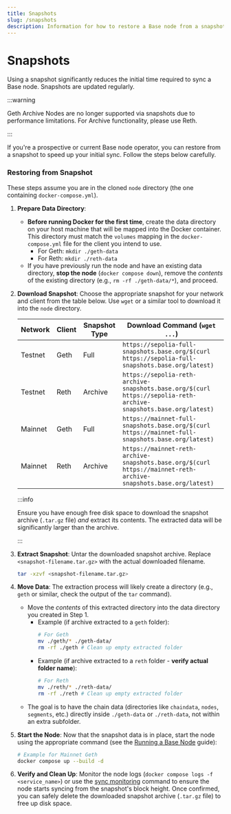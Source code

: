 ```yaml
---
title: Snapshots
slug: /snapshots
description: Information for how to restore a Base node from a snapshot
---
```


# Snapshots

Using a snapshot significantly reduces the initial time required to sync a Base node. Snapshots are updated regularly.

:::warning

Geth Archive Nodes are no longer supported via snapshots due to performance limitations. For Archive functionality, please use Reth.

:::

If you're a prospective or current Base node operator, you can restore from a snapshot to speed up your initial sync. Follow the steps below carefully.

### Restoring from Snapshot

These steps assume you are in the cloned `node` directory (the one containing `docker-compose.yml`).

1.  **Prepare Data Directory**:

    - **Before running Docker for the first time**, create the data directory on your host machine that will be mapped into the Docker container. This directory must match the `volumes` mapping in the `docker-compose.yml` file for the client you intend to use.
      - For Geth: `mkdir ./geth-data`
      - For Reth: `mkdir ./reth-data`
    - If you have previously run the node and have an existing data directory, **stop the node** (`docker compose down`), remove the _contents_ of the existing directory (e.g., `rm -rf ./geth-data/*`), and proceed.

2.  **Download Snapshot**: Choose the appropriate snapshot for your network and client from the table below. Use `wget` or a similar tool to download it into the `node` directory.

    | Network | Client | Snapshot Type | Download Command (`wget ...`)                                                                                    |
    | ------- | ------ | ------------- | ---------------------------------------------------------------------------------------------------------------- |
    | Testnet | Geth   | Full          | `https://sepolia-full-snapshots.base.org/$(curl https://sepolia-full-snapshots.base.org/latest)`                 |
    | Testnet | Reth   | Archive       | `https://sepolia-reth-archive-snapshots.base.org/$(curl https://sepolia-reth-archive-snapshots.base.org/latest)` |
    | Mainnet | Geth   | Full          | `https://mainnet-full-snapshots.base.org/$(curl https://mainnet-full-snapshots.base.org/latest)`                 |
    | Mainnet | Reth   | Archive       | `https://mainnet-reth-archive-snapshots.base.org/$(curl https://mainnet-reth-archive-snapshots.base.org/latest)` |

    :::info

    Ensure you have enough free disk space to download the snapshot archive (`.tar.gz` file) _and_ extract its contents. The extracted data will be significantly larger than the archive.

    :::

3.  **Extract Snapshot**: Untar the downloaded snapshot archive. Replace `<snapshot-filename.tar.gz>` with the actual downloaded filename.

    ```bash
    tar -xzvf <snapshot-filename.tar.gz>
    ```

4.  **Move Data**: The extraction process will likely create a directory (e.g., `geth` or similar, check the output of the `tar` command).

    - Move the _contents_ of this extracted directory into the data directory you created in Step 1.
      - Example (if archive extracted to a `geth` folder):
        ```bash
        # For Geth
        mv ./geth/* ./geth-data/
        rm -rf ./geth # Clean up empty extracted folder
        ```
      - Example (if archive extracted to a `reth` folder - **verify actual folder name**):
        ```bash
        # For Reth
        mv ./reth/* ./reth-data/
        rm -rf ./reth # Clean up empty extracted folder
        ```
    - The goal is to have the chain data (directories like `chaindata`, `nodes`, `segments`, etc.) directly inside `./geth-data` or `./reth-data`, not within an extra subfolder.

5.  **Start the Node**: Now that the snapshot data is in place, start the node using the appropriate command (see the [Running a Base Node](./run-a-base-node.mdx#setting-up-and-running-the-node) guide):

    ```bash
    # Example for Mainnet Geth
    docker compose up --build -d
    ```

6.  **Verify and Clean Up**: Monitor the node logs (`docker compose logs -f <service_name>`) or use the [sync monitoring](./run-a-base-node.mdx#monitoring-sync-progress) command to ensure the node starts syncing from the snapshot's block height. Once confirmed, you can safely delete the downloaded snapshot archive (`.tar.gz` file) to free up disk space.
